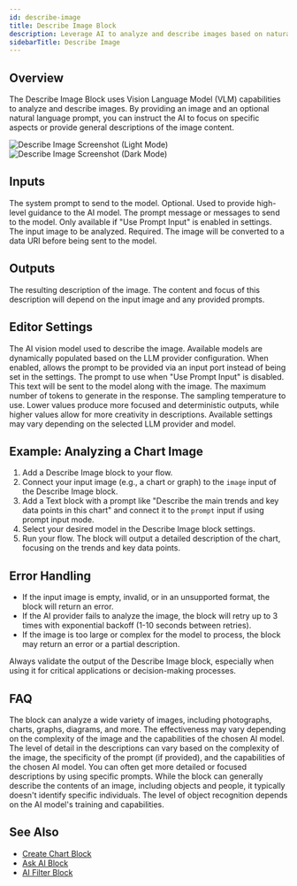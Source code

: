 ```yaml
---
id: describe-image
title: Describe Image Block
description: Leverage AI to analyze and describe images based on natural language prompts
sidebarTitle: Describe Image
---
```


## Overview

The Describe Image Block uses Vision Language Model (VLM) capabilities to analyze and describe images. By providing an image and an optional natural language prompt, you can instruct the AI to focus on specific aspects or provide general descriptions of the image content.
<Frame className="block dark:hidden">
  <img src="/block-reference/assets/describe_image_light.png" alt="Describe Image Screenshot (Light Mode)" />
</Frame>
<Frame className="hidden dark:block">
  <img src="/block-reference/assets/describe_image_dark.png" alt="Describe Image Screenshot (Dark Mode)" />
</Frame>

## Inputs

<ParamField path="systemPrompt" type="string">
  The system prompt to send to the model. Optional. Used to provide high-level guidance to the AI model.
</ParamField>

<ParamField path="prompt" type="chat-message | chat-message[]">
  The prompt message or messages to send to the model. Only available if "Use Prompt Input" is enabled in settings.
</ParamField>

<ParamField path="image" type="image" required>
  The input image to be analyzed. Required. The image will be converted to a data URI before being sent to the model.
</ParamField>

## Outputs

<ResponseField name="output" type="string">
  The resulting description of the image. The content and focus of this description will depend on the input image and any provided prompts.
</ResponseField>

## Editor Settings

<ParamField path="model" type="string" default="gpt-4o">
  The AI vision model used to describe the image. Available models are dynamically populated based on the LLM provider configuration.
</ParamField>

<ParamField path="usePromptInput" type="boolean" default={false}>
  When enabled, allows the prompt to be provided via an input port instead of being set in the settings.
</ParamField>

<ParamField path="prompt" type="string" default="Describe the image in detail. If the image is a chart, provide an overview of the data and any trends or insights. If the image is of anything else, describe the content of the image.">
  The prompt to use when "Use Prompt Input" is disabled. This text will be sent to the model along with the image.
</ParamField>

<ParamField path="maxTokens" type="number" default={2048}>
  The maximum number of tokens to generate in the response.
</ParamField>

<ParamField path="temperature" type="number" default={0}>
  The sampling temperature to use. Lower values produce more focused and deterministic outputs, while higher values allow for more creativity in descriptions.
</ParamField>

<Note>
  Available settings may vary depending on the selected LLM provider and model.
</Note>

## Example: Analyzing a Chart Image

1. Add a Describe Image block to your flow.
2. Connect your input image (e.g., a chart or graph) to the `image` input of the Describe Image block.
3. Add a Text block with a prompt like "Describe the main trends and key data points in this chart" and connect it to the `prompt` input if using prompt input mode.
4. Select your desired model in the Describe Image block settings.
5. Run your flow. The block will output a detailed description of the chart, focusing on the trends and key data points.

## Error Handling

- If the input image is empty, invalid, or in an unsupported format, the block will return an error.
- If the AI provider fails to analyze the image, the block will retry up to 3 times with exponential backoff (1-10 seconds between retries).
- If the image is too large or complex for the model to process, the block may return an error or a partial description.

<Warning>
  Always validate the output of the Describe Image block, especially when using it for critical applications or decision-making processes.
</Warning>

## FAQ

<AccordionGroup>
  <Accordion title="What types of images can the Describe Image block analyze?">
    The block can analyze a wide variety of images, including photographs, charts, graphs, diagrams, and more. The effectiveness may vary depending on the complexity of the image and the capabilities of the chosen AI model.
  </Accordion>

  <Accordion title="How detailed are the image descriptions?">
    The level of detail in the descriptions can vary based on the complexity of the image, the specificity of the prompt (if provided), and the capabilities of the chosen AI model. You can often get more detailed or focused descriptions by using specific prompts.
  </Accordion>

  <Accordion title="Can the Describe Image block identify specific objects or people in images?">
    While the block can generally describe the contents of an image, including objects and people, it typically doesn't identify specific individuals. The level of object recognition depends on the AI model's training and capabilities.
  </Accordion>
</AccordionGroup>

## See Also

- [Create Chart Block](/block-reference/ai/create-chart)
- [Ask AI Block](/block-reference/ai/ask-ai)
- [AI Filter Block](/block-reference/ai/ai-filter)
